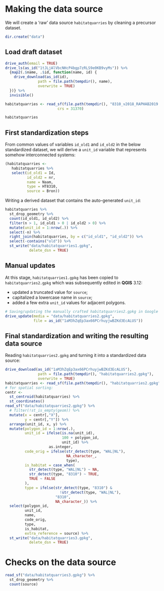 # Making the data source

We will create a 'raw' data source `habitatquarries` by cleaning a precursor dataset.

```r
dir.create("data")
```


## Load draft dataset

```r
drive_auth(email = TRUE)
drive_ls(as_id("1tJLjAlVbcNHcP4bgp7zRLS9e0KB9vyMs")) %>% 
  {map2(.$name, .$id, function(name, id) {
    drive_download(as_id(id),
               path = file.path(tempdir(), name),
               overwrite = TRUE)
  })} %>% 
  invisible()
```


```r
habitatquarries <- read_sf(file.path(tempdir(), "8310_v2018_RAPHAB2019.shp"),
                        crs = 31370)
```

```r
habitatquarries
```

## First standardization steps

From common values of variables `id_old1` and `id_old2` in the below standardized dataset, we will derive a `unit_id` variable that represents somehow interconnected systems:

```r
(habitatquarries <- 
   habitatquarries %>% 
   select(id_old1 = Id, 
          id_old2 = nr,
          name = Naam,
          type = HT8310,
          source = Bron))
```

Writing a derived dataset that contains the auto-generated `unit_id`:

```r
habitatquarries %>% 
  st_drop_geometry %>% 
  count(id_old1, id_old2) %>% 
  filter(n > 1, id_old1 > 0 | id_old2 > 0) %>% 
  mutate(unit_id = 1:nrow(.)) %>% 
  select(-n) %>% 
  right_join(habitatquarries, by = c("id_old1", "id_old2")) %>% 
  select(-contains("old")) %>% 
  st_write("data/habitatquarries1.gpkg",
           delete_dsn = TRUE)
```

## Manual updates

At this stage, `habitatquarries1.gpkg` has been copied to `habitatquarries2.gpkg` which was subsequently edited in **QGIS** 3.12:

- updated a truncated value for `source`;
- capitalized a lowercase name in `source`;
- added a few extra `unit_id` values for adjacent polygons.

```r
# Saving/updating the manually crafted habitatquarries2.gpkg in Google Drive:
drive_update(media = "data/habitatquarries2.gpkg",
             file = as_id("1aM3hZqEp3ax66PCrhuyjwBZKd3EcALUS"))
```

## Final standardization and writing the resulting data source

Reading `habitatquarries2.gpkg` and turning it into a standardized data source:

```r
drive_download(as_id("1aM3hZqEp3ax66PCrhuyjwBZKd3EcALUS"),
               path = file.path(tempdir(), "habitatquarries2.gpkg"),
               overwrite = TRUE)
habitatquarries <- read_sf(file.path(tempdir(), "habitatquarries2.gpkg")) 
# for spatial sorting:
centr <- 
  st_centroid(habitatquarries) %>% 
  st_coordinates()
read_sf("data/habitatquarries2.gpkg") %>% 
  # filter(!st_is_empty(geom)) %>% 
  mutate(x = centr[,"X"],
         y = centr[,"Y"]) %>% 
  arrange(unit_id, x, y) %>% 
  mutate(polygon_id = 1:nrow(.),
         unit_id = ifelse(is.na(unit_id),
                          100 + polygon_id,
                          unit_id) %>% 
                    as.integer,
         code_orig = ifelse(str_detect(type, "WAL|NL"),
                            NA_character_,
                            type),
         is_habitat = case_when(
           str_detect(type, "WAL|NL") ~ NA,
           str_detect(type, "8310") ~ TRUE,
           TRUE ~ FALSE
         ),
         type = ifelse(str_detect(type, "8310") & 
                         !str_detect(type, "WAL|NL"), 
                       "8310", 
                       NA_character_)) %>% 
  select(polygon_id,
         unit_id,
         name,
         code_orig,
         type,
         is_habitat,
         extra_reference = source) %>% 
  st_write("data/habitatquarries3.gpkg",
           delete_dsn = TRUE)
```

# Checks on the data source

```r
read_sf("data/habitatquarries3.gpkg") %>% 
  st_drop_geometry %>% 
  count(source)
```

